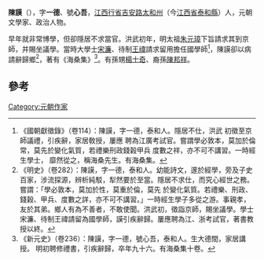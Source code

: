 '''陳謨'''（{{bd|1295年||1388年}}），字'''一德'''、號'''心吾'''，[[江西行省|江西行省]][[吉安路|吉安路]][[太和州|太和州]]（今[[江西省|江西省]][[泰和縣|泰和縣]]）人，元朝文學家、政治人物。

早年就非常博學，但卻隱居不求當官。洪武初年，明太祖[[朱元璋|朱元璋]]下旨請求其到京師，并賜坐議學。當時大學士[[宋濂|宋濂]]、待制[[王禕|王禕]]請求留用擔任國學師<ref>《國朝獻徵錄》（卷114）：陳謨，字一德，泰和人。隱居不仕，洪武 初徵至京師議禮，引疾辭，家居敎授，屢應 聘為江廣考試官。嘗謂學必敦本，莫加於倫 常，莫先於變化氣質，若禮樂刑政錢榖甲兵 度數之祥，亦不可不講習。一時經生學士， 靡然從之，稱海桑先生。有海桑集。</ref>，陳謨卻以病請辭歸鄉<ref>《明史》（卷282）：陳謨，字一德，泰和人。幼能詩文，邃於經學，旁及子史百家，涉流探源，辨析純駁，犁然要於至當。隱居不求仕，而究心經世之務。嘗謂：「學必敦本，莫加於性，莫重於倫，莫先 於變化氣質。若禮樂、刑政、錢穀、甲兵、度數之詳，亦不可不講習。」一時經生學子多從之游。事親孝，友於其弟。鄉人有為不善者，不敢使聞。洪武初，徵詣京師，賜坐議學。學士宋濂、待制王禕請留為國學師，謨引疾辭歸。屢應聘為江、浙考試官，著書教授以終。</ref>，著有《海桑集》<ref> 《新元史》（卷236）：陳謨，字一德，號心吾，泰和人。生大德間，家居講授。 明初聘修禮書，引疾辭歸，卒年九十六。有海桑集十卷。</ref>。有孫甥[[楊士奇|楊士奇]]、裔孫[[陳邦祥|陳邦祥]]。

==參考==
{{reflist}}
{{元朝人物小作品}}
[[Category:元朝作家|Category:元朝作家]]